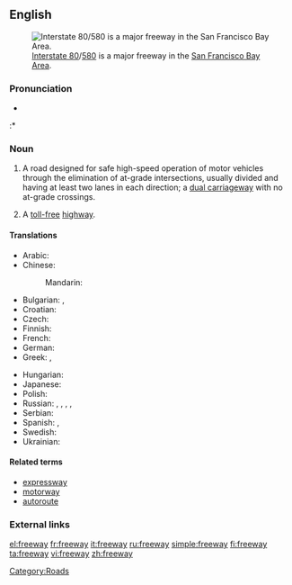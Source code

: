 {{wikipedia}}
==English==
[[Image:I-80 Eastshore Fwy.jpg|thumb|[[w:Interstate 80|Interstate 80]]/[[w:Interstate 580 (California)|580]] is a major freeway in the [[w:San Francisco Bay Area|San Francisco Bay Area]].]]

===Pronunciation===
* {{audio|en-us-freeway.ogg|Audio (US)}}
:* {{rhymes|iːweɪ}}

===Noun===
{{en-noun}}

# {{Australian|Canadian|US}} A road designed for safe high-speed operation of motor vehicles through the elimination of at-grade intersections, usually divided and having at least two lanes in each direction; a [[dual carriageway]] with no at-grade crossings.
# A [[toll-free]] [[highway]].

====Translations====
{{trans-top|road designed for safe high-speed motoring}}
* Arabic: {{t|ar|أوتوستراد|m|tr='utustraad|sc=Arab}}
* Chinese:
*: Mandarin: {{t|cmn|高速公路|tr=gāosù gōnglù|sc=Hani|xs=Mandarin}}
* Bulgarian: {{t-|bg|автомагистрала|f|tr=ávtomagistrála|sc=Cyrl}},  {{t|bg|магистрала|tr=magistrála|sc=Cyrl}}
* Croatian: {{t+|hr|autocesta|f}}
* Czech: {{t-|cs|dálnice|f}}
* Finnish: {{t+|fi|moottoritie}}
* French: {{t+|fr|autoroute}}
* German: {{t+|de|Autobahn|f}}
* Greek: {{t|el|αυτοκινητόδρομος υπερταχείας κυκλοφορίας|m|tr=aftokinitóðromos ipertaxías kikloforías|sc=Grek}},  {{t|el|δρόμος χωρίς διόδια|m|tr=ðrómos xorís ðióðia|sc=Grek}}
{{trans-mid}}
* Hungarian: {{t+|hu|autópálya}}
* Japanese: {{t|ja|高速道路|tr=こうそくどうろ, kōsoku dōro|sc=Jpan}}
* Polish: {{t+|pl|autostrada|f}}
* Russian: {{t+|ru|автострада|f|tr=avtostráda|sc=Cyrl}},  {{t|ru|автомагистраль|f|tr=avtomagistrál'|sc=Cyrl}},  {{t|ru|автобан|m|tr=avtobán|sc=Cyrl}},  {{t|ru|фривей|m|tr=frívej, frivéj|sc=Cyrl}},  {{t+|ru|магистраль|f|tr=magistrál'|sc=Cyrl}}
* Serbian: {{t|sr|аутоцеста|f|tr=autocesta|sc=Cyrl}}
* Spanish: {{t+|es|autopista|f}},  {{t+|es|autopista|f}}
* Swedish: {{t|sv|motorväg}}
* Ukrainian: {{t+|uk|автострада|f|tr=avtostráda|sc=Cyrl|xs=Ukrainian}}
{{trans-bottom}}

====Related terms====
* [[expressway]]
* [[motorway]]
* [[autoroute]]

===External links===
{{projectlinks|pedia|lang1=en|page1=Freeway}}

[[Category:Roads]]

[[el:freeway]]
[[fr:freeway]]
[[it:freeway]]
[[ru:freeway]]
[[simple:freeway]]
[[fi:freeway]]
[[ta:freeway]]
[[vi:freeway]]
[[zh:freeway]]